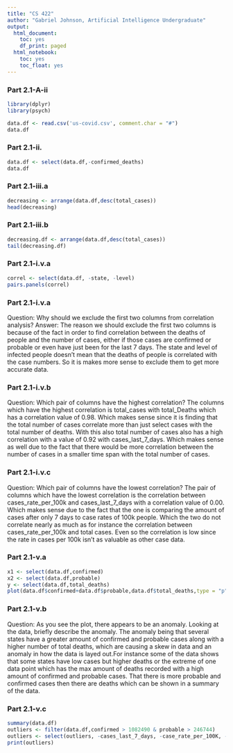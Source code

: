 ```yaml
---
title: "CS 422"
author: "Gabriel Johnson, Artificial Intelligence Undergraduate"
output:
  html_document:
    toc: yes
    df_print: paged
  html_notebook:
    toc: yes
    toc_float: yes
---
```



### Part 2.1-A-ii

```r
library(dplyr)
library(psych)

data.df <- read.csv('us-covid.csv', comment.char = "#") 
data.df

```

### Part 2.1-ii.

```r
data.df <- select(data.df,-confirmed_deaths)
data.df
```

### Part 2.1-iii.a

```r
decreasing <- arrange(data.df,desc(total_cases))
head(decreasing)
```

### Part 2.1-iii.b

```r
decreasing.df <- arrange(data.df,desc(total_cases))
tail(decreasing.df)
```
### Part 2.1-i.v.a

```r
correl <- select(data.df, -state, -level)
pairs.panels(correl)
```
### Part 2.1-i.v.a
Question: Why should we exclude the first two columns from correlation analysis?
Answer: The reason we should exclude the first two columns is because of the fact in order to find correlation between the deaths of people and the number of cases, either if those cases are confirmed or probable or even have just been for the last 7 days. The state and level of infected people doesn't mean that the deaths of people is correlated with the case numbers. So it is makes more sense to exclude them to get more accurate data.

### Part 2.1-i.v.b

Question: Which pair of columns have the highest correlation?
The columns which have the highest correlation is total_cases with total_Deaths which has a correlation value of 0.98. Which makes sense since it is finding that the total number of cases correlate more than just select cases with the total number of deaths. With this also total number of cases also has a high correlation with a value of 0.92 with cases_last_7_days. Which makes sense as well due to the fact that there would be more correlation between the number of cases in a smaller time span with the total number of cases.

### Part 2.1-i.v.c

Question: Which pair of columns have the lowest correlation?
The pair of columns which have the lowest correlation is the correlation between cases_rate_per_100k and cases_last_7_days with a correlation value of 0.00. Which makes sense due to the fact that the one is comparing the amount of cases after only 7 days to case rates of 100k people. Which the two do not correlate nearly as much as for instance the correlation between cases_rate_per_100k and total cases. Even so the correlation is low since the rate in cases per 100k isn't as valuable as other case data.

### Part 2.1-v.a

```r
x1 <- select(data.df,confirmed)
x2 <- select(data.df,probable)
y <- select(data.df,total_deaths)
plot(data.df$confirmed+data.df$probable,data.df$total_deaths,type = "p",xlab="Confirmed and Probable Cases",ylab="Toal Deaths",main = "Confirmed and Probable cases vs Total Deaths")
```
### Part 2.1-v.b

Question: As you see the plot, there appears to be an anomaly. Looking at the data, briefly describe the anomaly.
The anomaly being that several states have a greater amount of confirmed and probable cases along with a higher number of total deaths, which are causing a skew in data and an anomaly in how the data is layed out.For instance some of the data shows that some states have low cases but higher deaths or the extreme of one data point which has the max amount of deaths recorded with a high amount of confirmed and probable cases. That there is more probable and confirmed cases then there are deaths which can be shown in a summary of the data.

### Part 2.1-v.c
```r
summary(data.df)
outliers <- filter(data.df,confirmed > 1082490 & probable > 246744)
outliers <- select(outliers, -cases_last_7_days, -case_rate_per_100K, -level)
print(outliers)

```